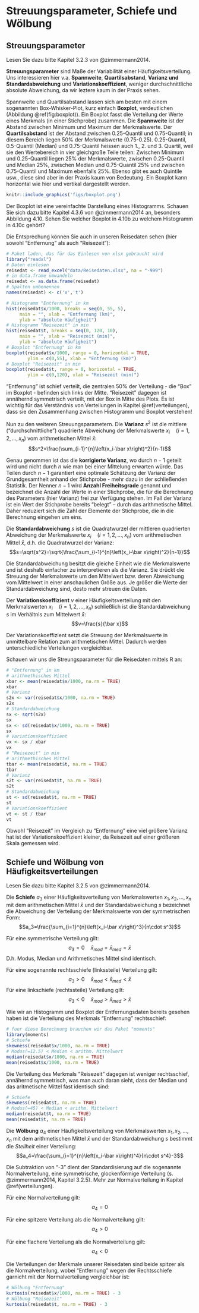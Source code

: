 # Streuungsparameter, Schiefe und Wölbung {#streuung}

## Streuungsparameter

Lesen Sie dazu bitte Kapitel 3.2.3 von @zimmermann2014.

**Streuungsparameter** sind Maße der Variabilität einer Häufigkeitsverteilung. Uns interessieren hier v.a. **Spannweite**, **Quartilsabstand**, **Varianz und Standardabweichung** und **Variationskoeffizient**, weniger durchschnittliche absolute Abweichung, da wir leztere kaum in der Praxis sehen.

Spannweite und Quartilsabstand lassen sich am besten mit einem sogenannten Box-Whisker-Plot, kurz einfach **Boxplot**, verdeutlichen (Abbildung \@ref(fig:boxplot)). Ein Boxplot fasst die Verteilung der Werte eines Merkmals (in einer Stichprobe) zusammen. Die **Spannweite** ist der Abstand zwischen Minimum und Maximum der Merkmalswerte. Der **Quartilsabstand** ist der Abstand zwischen 0.25-Quantil und 0.75-Quantil; in diesem Bereich liegen 50% der Merkmalswerte (0.75-0.25). 0.25-Quantil, 0.5-Quantil (Median) und 0.75-Quantil heissen auch 1., 2. und 3. Quartil, weil sie den Wertebereich in vier gleichgroße Teile teilen: Zwischen Minimum und 0.25-Quantil liegen 25% der Merkmalswerte, zwischen 0.25-Quantil und Median 25%, zwischen Median und 0.75-Quantil 25% und zwischen 0.75-Quantil und Maximum ebenfalls 25%. Ebenso gibt es auch Quintile usw., diese sind aber in der Praxis kaum von Bedeutung. Ein Boxplot kann horizontal wie hier und vertikal dargestellt werden.

```r
knitr::include_graphics('figs/boxplot.png')
```

Der Boxplot ist eine vereinfachte Darstellung eines Histogramms. Schauen Sie sich dazu bitte Kapitel 4.3.6 von @zimmermann2014 an, besonders Abbildung 4.10. Sehen Sie welcher Boxplot in 4.10b zu welchem Histogramm in 4.10c gehört?

Die Entsprechung können Sie auch in unseren Reisedaten sehen (hier sowohl "Entfernung" als auch "Reisezeit"):
```r
# Paket laden, das für das Einlesen von xlsx gebraucht wird
library("readxl")
# Daten einlesen
reisedat <- read_excel("data/Reisedaten.xlsx", na = "-999")
# in data.frame umwandeln
reisedat <- as.data.frame(reisedat)
# Spalten umbenennen
names(reisedat) <- c('x','t')
```
```r
# Histogramm "Entfernung" in km
hist(reisedat$x/1000, breaks = seq(0, 55, 5),
     main = "", xlab = "Entfernung (km)", 
     ylab = "absolute Häufigkeit")
# Histogramm "Reisezeit" in min
hist(reisedat$t, breaks = seq(0, 120, 10),
     main = "", xlab = "Reisezeit (min)", 
     ylab = "absolute Häufigkeit")
# Boxplot "Entfernung" in km
boxplot(reisedat$x/1000, range = 0, horizontal = TRUE,
        ylim = c(0,55), xlab = "Entfernung (km)")
# Boxplot "Reisezeit" in min
boxplot(reisedat$t, range = 0, horizontal = TRUE,
        ylim = c(0,120), xlab = "Reisezeit (min)")
```
"Entfernung" ist schief verteilt, die zentralen 50% der Verteilung - die "Box" im Boxplot - befinden sich links der Mitte. "Reisezeit" dagegen ist annähernd symmetrisch verteilt, mit der Box in Mitte des Plots. Es ist wichtig für das Verständnis von Verteilungen in Kapitel \@ref(verteilungen), dass sie den Zusammenhang zwischen Histogramm und Boxplot verstehen!

Nun zu den weiteren Streuungsparametern. Die **Varianz** $s^2$ ist die mittlere ("durchschnittliche") quadrierte Abweichung der Merkmalswerte $x_i\quad\left(i=1, 2, \ldots, x_n\right)$ vom arithmetischen Mittel $\bar x$:
$$s^2=\frac{\sum_{i-1}^{n}\left(x_i-\bar x\right)^2}{n-1}$$

Genau genommen ist das die **korrigierte Varianz**, wo durch $n-1$ geteilt wird und nicht durch $n$ wie man bei einer Mittelung erwarten würde. Das Teilen durch $n-1$ garantiert eine optimale Schätzung der Varianz der Grundgesamtheit anhand der Stichprobe - mehr dazu in der schließenden Statistik. Der Nenner $n-1$ wird **Anzahl Freiheitsgrade** genannt und bezeichnet die Anzahl der Werte in einer Stichprobe, die für die Berechnung des Parameters (hier Varianz) frei zur Verfügung stehen. Im Fall der Varianz ist ein Wert der Stichprobe bereits "belegt" – durch das arithmetische Mittel. Daher reduziert sich die Zahl der Elemente der Stichprobe, die in die Berechnung eingehen um eins.

Die **Standardabweichung** $s$ ist die Quadratwurzel der mittleren quadrierten Abweichung der Merkmalswerte $x_i\quad\left(i=1, 2, \ldots, x_n\right)$ vom arithmetischen Mittel $\bar x$, d.h. die Quadratwurzel der Varianz:
$$s=\sqrt{s^2}=\sqrt{\frac{\sum_{i-1}^{n}\left(x_i-\bar x\right)^2}{n-1}}$$

Die Standardabweichung besitzt die gleiche Einheit wie die Merkmalswerte und ist deshalb einfacher zu interpretieren als die Varianz. Sie drückt die Streuung der Merkmalswerte um den Mittelwert bzw. deren Abweichung vom Mittelwert in einer anschaulichen Größe aus. Je größer die Werte der Standardabweichung sind, desto mehr streuen die Daten.

Der **Variationskoeffizient** $v$ einer Häufigkeitsverteilung mit den Merkmalswerten $x_i\quad\left(i=1, 2, \ldots, x_n\right)$ schließlich ist die Standardabweichung $s$ im Verhältnis zum Mittelwert $\bar x$:
$$v=\frac{s}{\bar x}$$

Der Variationskoeffizient setzt die Streuung der Merkmalswerte in unmittelbare Relation zum arithmetischen Mittel. Dadurch werden unterschiedliche Verteilungen vergleichbar.

Schauen wir uns die Streungsparameter für die Reisedaten mittels R an:

```r
# "Entfernung" in km
# arithmethisches Mittel
xbar <- mean(reisedat$x/1000, na.rm = TRUE)
xbar
# Varianz
s2x <- var(reisedat$x/1000, na.rm = TRUE)
s2x
# Standardabweichung
sx <- sqrt(s2x)
sx
sx <- sd(reisedat$x/1000, na.rm = TRUE)
sx
# Variationskoeffizient
vx <- sx / xbar
vx
# "Reisezeit" in min
# arithmethisches Mittel
tbar <- mean(reisedat$t, na.rm = TRUE)
tbar
# Varianz
s2t <- var(reisedat$t, na.rm = TRUE)
s2t
# Standardabweichung
st <- sd(reisedat$t, na.rm = TRUE)
st
# Variationskoeffizient
vt <- st / tbar
vt
```
Obwohl "Reisezeit" im Vergleich zu "Entfernung" eine viel größere Varianz hat ist der Variationskoeffizient kleiner, da Reisezeit auf einer größeren Skala gemessen wird.

## Schiefe und Wölbung von Häufigkeitsverteilungen

Lesen Sie dazu bitte Kapitel 3.2.5 von @zimmermann2014.

Die **Schiefe** $a_3$ einer Häufigkeitsverteilung von Merkmalswerten $x_1, x_2, \ldots, x_n$ mit dem arithmetischen Mittel $\bar x$ und der Standardabweichung $s$ bezeichnet die Abweichung der Verteilung der Merkmalswerte von der symmetrischen Form:
$$a_3=\frac{\sum_{i=1}^{n}\left(x_i-\bar x\right)^3}{n\cdot s^3}$$

Für eine symmetrische Verteilung gilt:
$$a_3=0\quad \bar x_{mod}=\bar x_{med}=\bar x$$
D.h. Modus, Median und Arithmetisches Mittel sind identisch.

Für eine sogenannte rechtsschiefe (linkssteile) Verteilung gilt:
$$a_3>0\quad \bar x_{mod}<\bar x_{med}<\bar x$$
Für eine linkschiefe (rechtssteile) Verteilung gilt:
$$a_3<0\quad \bar x_{mod}>\bar x_{med}>\bar x$$

Wie wir an Histogramm und Boxplot der Entfernungsdaten bereits gesehen haben ist die Verteilung des Merkmals "Entfernung" rechtsschief:

```r
# fuer diese Berechnung brauchen wir das Paket "moments"
library(moments)
# Schiefe
skewness(reisedat$x/1000, na.rm = TRUE)
# Modus(=12.5) < Median < arithm. Mittelwert
median(reisedat$x/1000, na.rm = TRUE)
mean(reisedat$x/1000, na.rm = TRUE)
```

Die Verteilung des Merkmals "Reisezeit" dagegen ist weniger rechtsschief, annähernd symmetrisch, was man auch daran sieht, dass der Median und das aritmetische Mittel fast identisch sind:

```r
# Schiefe
skewness(reisedat$t, na.rm = TRUE)
# Modus(=45) < Median < arithm. Mittelwert
median(reisedat$t, na.rm = TRUE)
mean(reisedat$t, na.rm = TRUE)
```

Die **Wölbung** $a_4$ einer Häufigkeitsverteilung von Merkmalswerten $x_1, x_2, \ldots, x_n$ mit dem arithmetischen Mittel $\bar x$ und der Standardabweichung $s$ bestimmt die _Steilheit_ einer Verteilung:
$$a_4=\frac{\sum_{i=1}^{n}\left(x_i-\bar x\right)^4}{n\cdot s^4}-3$$

Die Subtraktion von "-3" dient der Standardisierung auf die sogenannte Normalverteilung, eine symmetrische, glockenförmige Verteilung (s. @zimmermann2014, Kapitel 3.2.5). Mehr zur Normalverteilung in Kapitel \@ref(verteilungen).

Für eine Normalverteilung gilt:
$$a_4=0$$

Für eine spitzere Verteilung als die Normalverteilung gilt:
$$a_4>0$$

Für eine flachere Verteilung als die Normalverteilung gilt:
$$a_4<0$$

Die Verteilungen der Merkmale unserer Reisedaten sind beide spitzer als die Normalverteilung, wobei "Entfernung" wegen der Rechtsschiefe garnicht mit der Normalverteilung vergleichbar ist:

```r
# Wölbung "Entfernung"
kurtosis(reisedat$x/1000, na.rm = TRUE) - 3
# Wölbung "Reisezeit"
kurtosis(reisedat$t, na.rm = TRUE) - 3
```

